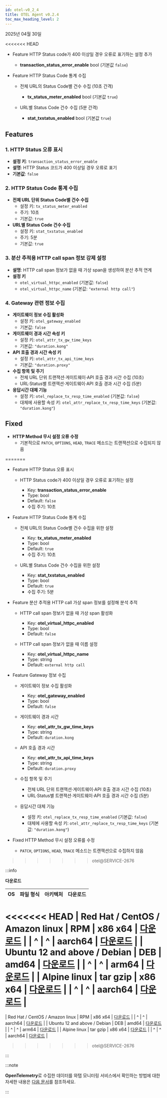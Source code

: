 ```yaml
---
id: otel-v0_2_4
title: OTEL Agent v0.2.4
toc_max_heading_level: 2
---
```


2025년 04월 30일

<<<<<<< HEAD
* <Status priority='1'>Feature</Status> HTTP Status code가 400 이상일 경우 오류로 표기하는 설정 추가

  * **transaction_status_error_enable** <span class='type'>bool</span> (기본값 `false`)

* <Status priority='1'>Feature</Status> HTTP Status Code 통계 수집

  * 전체 URL의 Status Code별 건수 수집 (10초 간격)

    * **tx_status_meter_enabled** <span class='type'>bool</span> (기본값 `true`)

  * URL별 Status Code 건수 수집 (5분 간격)

    * **stat_txstatus_enabled** <span class='type'>bool</span> (기본값 `true`)


## Features

### 1. HTTP Status 오류 표시
- **설정 키**: `transaction_status_error_enable`  
- **설명**: HTTP Status 코드가 400 이상일 경우 오류로 표기  
- **기본값**: `false`

### 2. HTTP Status Code 통계 수집
- **전체 URL 단위 Status Code별 건수 수집**  
  - 설정 키: `tx_status_meter_enabled`  
  - 주기: 10초  
  - 기본값: `true`
- **URL별 Status Code 건수 수집**  
  - 설정 키: `stat_txstatus_enabled`  
  - 주기: 5분  
  - 기본값: `true`

### 3. 분산 추적용 HTTP call span 정보 강제 설정
- **설명**: HTTP call span 정보가 없을 때 가상 span을 생성하여 분산 추적 연계  
- **설정 키**  
  - `otel_virtual_httpc_enabled` (기본값: `false`)  
  - `otel_virtual_httpc_name` (기본값: `"external http call"`)

### 4. Gateway 관련 정보 수집
- **게이트웨이 정보 수집 활성화**  
  - 설정 키: `otel_gateway_enabled`  
  - 기본값: `false`
- **게이트웨이 경과 시간 속성 키**  
  - 설정 키: `otel_attr_tx_gw_time_keys`  
  - 기본값: `"duration.kong"`
- **API 호출 경과 시간 속성 키**  
  - 설정 키: `otel_attr_tx_api_time_keys`  
  - 기본값: `"duration.proxy"`
- **수집 항목 및 주기**  
  - 전체 URL 단위 트랜잭션·게이트웨이·API 호출 경과 시간 수집 (10초)  
  - URL·Status별 트랜잭션·게이트웨이·API 호출 경과 시간 수집 (5분)
- **응답시간 대체 기능**  
  - 설정 키: `otel_replace_tx_resp_time_enabled` (기본값: `false`)  
  - 대체에 사용할 속성 키: `otel_attr_replace_tx_resp_time_keys` (기본값: `"duration.kong"`)

## Fixed

- **HTTP Method 무시 설정 오류 수정**  
  - 기본적으로 `PATCH`, `OPTIONS`, `HEAD`, `TRACE` 메소드는 트랜잭션으로 수집되지 않음

=======
* <Status priority='1'>Feature</Status> HTTP Status 오류 표시

  * HTTP Status code가 400 이상일 경우 오류로 표기하는 설정

    * Key: **transaction_status_error_enable** 
    * Type: <span class='type'>bool</span> 
    * Default: `false`
    * 수집 주기: 10초

* <Status priority='1'>Feature</Status> HTTP Status Code 통계 수집

  * 전체 URL의 Status Code별 건수 수집을 위한 설정

    * Key: **tx_status_meter_enabled** 
    * Type: <span class='type'>bool</span> 
    * Default: `true`
    * 수집 주기: 10초

  * URL별 Status Code 건수 수집을 위한 설정 

    * Key: **stat_txstatus_enabled** 
    * Type: <span class='type'>bool</span> 
    * Default: `true`
    * 수집 주기: 5분

* <Status priority='1'>Feature</Status> 분산 추적용 HTTP call 가상 span 정보를 설정해 분석 추적

  * HTTP call span 정보가 없을 때 가상 span 활성화

    * Key: **otel_virtual_httpc_enabled** 
    * Type: <span class='type'>bool</span> 
    * Default: `false`

  * HTTP call span 정보가 없을 때 이름 설정 

    * Key: **otel_virtual_httpc_name** 
    * Type: <span class='type'>string</span> 
    * Default: `external http call`

* <Status priority='1'>Feature</Status> Gateway 정보 수집

  * 게이트웨이 정보 수집 활성화

    * Key: **otel_gateway_enabled** 
    * Type: <span class='type'>bool</span> 
    * Default: `false`

  * 게이트웨이 경과 시간 

    * Key: **otel_attr_tx_gw_time_keys** 
    * Type: <span class='type'>string</span> 
    * Default: `duration.kong`


  * API 호출 경과 시간 

    * Key: **otel_attr_tx_api_time_keys** 
    * Type: <span class='type'>string</span> 
    * Default: `duration.proxy`

  * 수집 항목 및 주기  
    * 전체 URL 단위 트랜잭션·게이트웨이·API 호출 경과 시간 수집 (10초)  
    * URL·Status별 트랜잭션·게이트웨이·API 호출 경과 시간 수집 (5분)

  * 응답시간 대체 기능  
    * 설정 키: `otel_replace_tx_resp_time_enabled` (기본값: `false`)  
    * 대체에 사용할 속성 키: `otel_attr_replace_tx_resp_time_keys` (기본값: `"duration.kong"`)

* <Status priority='0'>Fixed</Status> HTTP Method 무시 설정 오류를 수정

  * `PATCH`, `OPTIONS`, `HEAD`, `TRACE` 메소드는 트랜잭션으로 수집하지 않음
>>>>>>> otel@SERVICE-2676


:::info

**다운로드**

| OS | 파일 형식 | 아키텍처 | 다운로드 |
| - | :-: | :-: | :-: |
<<<<<<< HEAD
| Red Hat / CentOS / Amazon linux | RPM | x86 x64 | [다운로드](http://repo.whatap.io/centos/6/x86_64/whatap-otel-0.2-3.x86_6) |
| \^ | \^ | aarch64 | [다운로드](http://repo.whatap.io/centos/7/aarch64/whatap-otel-0.2-3.aarch64.rpm) |
| Ubuntu 12 and above / Debian | DEB | amd64 | [다운로드](http://repo.whatap.io/debian/unstable/whatap-otel_0.2.3_amd64.deb) |
| \^ | \^ | arm64 | [다운로드](http://repo.whatap.io/debian/unstable/whatap-otel_0.2.3_arm64.deb) |
| Alpine linux | tar gzip | x86 x64 | [다운로드](http://repo.whatap.io/alpine/x86_64/whatap-otel-0.2.3.tar.gz) |
| \^ | \^ | aarch64 | [다운로드](http://repo.whatap.io/alpine/aarch64/whatap-otel-0.2.3.tar.gz) |
=======
| Red Hat / CentOS / Amazon linux | RPM | x86 x64 | [다운로드](http://repo.whatap.io/centos/6/x86_64/whatap-otel-0.2-4.x86_64) |
| \^ | \^ | aarch64 | [다운로드](http://repo.whatap.io/centos/7/aarch64/whatap-otel-0.2-4.aarch64.rpm) |
| Ubuntu 12 and above / Debian | DEB | amd64 | [다운로드](http://repo.whatap.io/debian/unstable/whatap-otel_0.2.4_amd64.deb) |
| \^ | \^ | arm64 | [다운로드](http://repo.whatap.io/debian/unstable/whatap-otel_0.2.4_arm64.deb) |
| Alpine linux | tar gzip | x86 x64 | [다운로드](http://repo.whatap.io/alpine/x86_64/whatap-otel-0.2.4.tar.gz) |
| \^ | \^ | aarch64 | [다운로드](http://repo.whatap.io/alpine/aarch64/whatap-otel-0.2.4.tar.gz) |
>>>>>>> otel@SERVICE-2676

:::

:::note

**OpenTelemetry**로 수집한 데이터를 와탭 모니터링 서비스에서 확인하는 방법에 대한 자세한 내용은 [다음 문서](../../opentelemetry/introduction)를 참조하세요.

:::